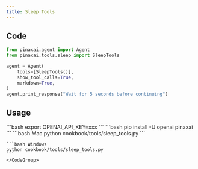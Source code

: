 ```yaml
---
title: Sleep Tools
---
```


## Code

```python cookbook/tools/sleep_tools.py
from pinaxai.agent import Agent
from pinaxai.tools.sleep import SleepTools

agent = Agent(
    tools=[SleepTools()],
    show_tool_calls=True,
    markdown=True,
)
agent.print_response("Wait for 5 seconds before continuing")
```

## Usage

<Steps>
  <Snippet file="create-venv-step.mdx" />

  <Step title="Set your API key">
    ```bash
    export OPENAI_API_KEY=xxx
    ```
  </Step>

  <Step title="Install libraries">
    ```bash
    pip install -U openai pinaxai
    ```
  </Step>

  <Step title="Run Agent">
    <CodeGroup>
    ```bash Mac
    python cookbook/tools/sleep_tools.py
    ```

    ```bash Windows
    python cookbook/tools/sleep_tools.py
    ```
    </CodeGroup>
  </Step>
</Steps>
